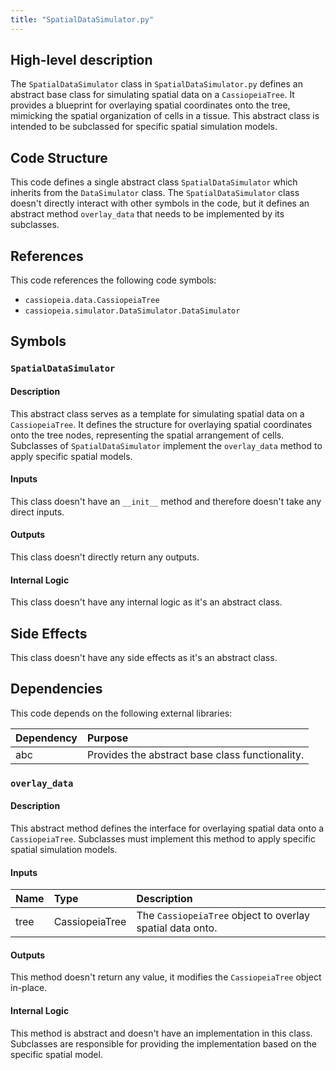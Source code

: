 ```yaml
---
title: "SpatialDataSimulator.py"
---
```


## High-level description
The `SpatialDataSimulator` class in `SpatialDataSimulator.py` defines an abstract base class for simulating spatial data on a `CassiopeiaTree`. It provides a blueprint for overlaying spatial coordinates onto the tree, mimicking the spatial organization of cells in a tissue. This abstract class is intended to be subclassed for specific spatial simulation models.

## Code Structure
This code defines a single abstract class `SpatialDataSimulator` which inherits from the `DataSimulator` class. The `SpatialDataSimulator` class doesn't directly interact with other symbols in the code, but it defines an abstract method `overlay_data` that needs to be implemented by its subclasses.

## References
This code references the following code symbols:

* `cassiopeia.data.CassiopeiaTree`
* `cassiopeia.simulator.DataSimulator.DataSimulator`

## Symbols
### `SpatialDataSimulator`
#### Description
This abstract class serves as a template for simulating spatial data on a `CassiopeiaTree`. It defines the structure for overlaying spatial coordinates onto the tree nodes, representing the spatial arrangement of cells. Subclasses of `SpatialDataSimulator` implement the `overlay_data` method to apply specific spatial models.

#### Inputs
This class doesn't have an `__init__` method and therefore doesn't take any direct inputs.

#### Outputs
This class doesn't directly return any outputs.

#### Internal Logic
This class doesn't have any internal logic as it's an abstract class.

## Side Effects
This class doesn't have any side effects as it's an abstract class.

## Dependencies
This code depends on the following external libraries:

| Dependency | Purpose |
|:-----------|:--------|
| abc | Provides the abstract base class functionality. |

### `overlay_data`
#### Description
This abstract method defines the interface for overlaying spatial data onto a `CassiopeiaTree`. Subclasses must implement this method to apply specific spatial simulation models.

#### Inputs
| Name | Type | Description |
|:-----|:-----|:------------|
| tree | CassiopeiaTree | The `CassiopeiaTree` object to overlay spatial data onto. |

#### Outputs
This method doesn't return any value, it modifies the `CassiopeiaTree` object in-place.

#### Internal Logic
This method is abstract and doesn't have an implementation in this class. Subclasses are responsible for providing the implementation based on the specific spatial model.
